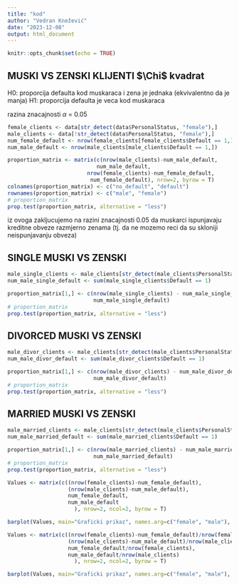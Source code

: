---
title: "kod"
author: "Vedran Knežević"
date: "2023-12-08"
output: html_document
---

```{r setup, include=FALSE}
knitr::opts_chunk$set(echo = TRUE)
```

## MUSKI VS ZENSKI KLIJENTI $\Chi$ kvadrat

H0: proporcija defaulta kod muskaraca i zena je jednaka (ekvivalentno da je manja)
H1: proporcija defaulta je veca kod muskaraca

razina znacajnosti $\alpha$ = 0.05

```{r}
female_clients <- data[str_detect(data$PersonalStatus, "female"),]
male_clients <- data[!str_detect(data$PersonalStatus, "female"),]
num_female_default <- nrow(female_clients[female_clients$Default == 1,])
num_male_default <- nrow(male_clients[male_clients$Default == 1,])

proportion_matrix <- matrix(c(nrow(male_clients)-num_male_default, 
                            num_male_default,
                         nrow(female_clients)-num_female_default,
                          num_female_default), nrow=2, byrow = T)
colnames(proportion_matrix) <- c("no_default", "default")
rownames(proportion_matrix) <- c("male", "female")
# proportion_matrix
prop.test(proportion_matrix, alternative = "less")
```

iz ovoga zakljucujemo na razini znacajnosti 0.05 da muskarci ispunjavaju kreditne obveze razmjerno zenama (tj. da ne mozemo reci da su skloniji neispunjavanju obveza)


## SINGLE MUSKI VS ZENSKI

```{r}
male_single_clients <- male_clients[str_detect(male_clients$PersonalStatus, "single"),]
num_male_single_default <- sum(male_single_clients$Default == 1)

proportion_matrix[1,] <- c(nrow(male_single_clients) - num_male_single_default,
                           num_male_single_default)
# proportion_matrix
prop.test(proportion_matrix, alternative = "less")
```

## DIVORCED MUSKI VS ZENSKI

```{r}
male_divor_clients <- male_clients[str_detect(male_clients$PersonalStatus, "divorced"),]
num_male_divor_default <- sum(male_divor_clients$Default == 1)

proportion_matrix[1,] <- c(nrow(male_divor_clients) - num_male_divor_default,
                           num_male_divor_default)
# proportion_matrix
prop.test(proportion_matrix, alternative = "less")
```
## MARRIED MUSKI VS ZENSKI

```{r}
male_married_clients <- male_clients[str_detect(male_clients$PersonalStatus, "married"),]
num_male_married_default <- sum(male_married_clients$Default == 1)

proportion_matrix[1,] <- c(nrow(male_married_clients) - num_male_married_default,
                           num_male_married_default)
# proportion_matrix
prop.test(proportion_matrix, alternative = "less")
```

```{r}
Values <- matrix(c((nrow(female_clients)-num_female_default),
                   (nrow(male_clients)-num_male_default),
                   num_female_default, 
                   num_male_default
                     ), nrow=2, ncol=2, byrow = T)

barplot(Values, main="Graficki prikaz", names.arg=c("female", "male"), xlab="", col = c("blue", "orange"))
```


```{r}

Values <- matrix(c((nrow(female_clients)-num_female_default)/nrow(female_clients),
                   (nrow(male_clients)-num_male_default)/nrow(male_clients),
                   num_female_default/nrow(female_clients), 
                   num_male_default/nrow(male_clients)
                     ), nrow=2, ncol=2, byrow = T)

barplot(Values, main="Graficki prikaz", names.arg=c("female", "male"), xlab="", col = c("blue", "orange"))
```




